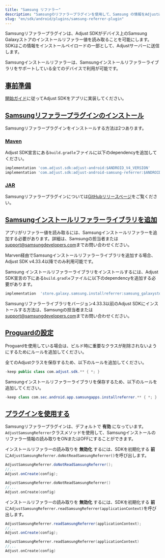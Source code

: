 ```yaml
---
title: "Samsung リファラー"
description: "Samsungのリファラープラグインを使用して、Samsung の情報をAdjustに送信します。"
slug: "en/sdk/android/plugins/samsung-referrer-plugin"
---
```

Samsungリファラープラグインは、Adjust SDKがデバイス上のSamsung Galaxyストアのインストールリファラー値を読み取ることを可能にします。SDKはこの情報をインストールペイロードの一部として、Adjustサーバーに送信します。

Samsungインストールリファラーは、Samsungインストールリファラーライブラリをサポートしている全てのデバイスで利用が可能です。

[事前準備](before-you-begin)
------------------------

[開始ガイド](/en/sdk/android)に従ってAdjust SDKをアプリに実装してください。

[Samsungリファラープラグインのインストール](install-the-samsung-referrer-plugin)
---------------------------------------------------------------

Samsungリファラープラグインをインストールする方法は2つあります。

### [Maven](maven)

Adjust SDK宣言にある`build.gradle`ファイルに以下のdependencyを追加してください。

```groovy
implementation 'com.adjust.sdk:adjust-android:$ANDROID_V4_VERSION'
implementation 'com.adjust.sdk:adjust-android-samsung-referrer:$ANDROID_V4_VERSION'
```

### [JAR](jar)

Samsungリファラープラグインについては[GitHubリリースページ](https://github.com/adjust/android_sdk/releases/latest)をご覧ください。

[Samsungインストールリファラーライブラリを追加](add-the-samsung-install-referrer-library)
----------------------------------------------------------------------

アプリがリファラー値を読み取るには、Samsungインストールリファラーを追加する必要があります。詳細は、Samsungの担当者または[support@samsungdevelopers.com](mailto:support@samsungdevelopers.com)までお問い合わせください。
<accordion title="Adjust SDK v4.33.4以降"> <callout type="important"> 

Marven経由でSamsungインストールリファラーライブラリを追加する場合、Adjust SDK v4\.33\.4以降でのみ利用可能です。
</Callout> 

Samsung インストールリファラーライブラリをインストールするには、Adjust SDK宣言の下にある`build.gradle`ファイルに以下のdependencyを追加する必要があります。
<codeblock title="build.gradle"> 

```groovy
implementation  'store.galaxy.samsung.installreferrer:samsung_galaxystore_install_referrer:3.0.1'
```

</CodeBlock> </Accordion> <accordion title="Adjust SDK v4.33.3以前"> 

Samsungリファラーライブラリをバージョン4\.33\.3以前のAdjust SDKにインストールする方法は、Samsungの担当者または[support@samsungdevelopers.com](mailto:support@samsungdevelopers.com)までお問い合わせください。
</Accordion> 

[Proguardの設定](proguard-settings)
--------------------------------

Proguardを使用している場合は、ビルド時に重要なクラスが削除されないようにするためにルールを追加してください。

全てのAdjustクラスを保存するため、以下のルールを追加してください。
<codeblock title="Proguard.pro"> 

```java
-keep public class com.adjust.sdk.** { *; }
```

</CodeBlock> 

Samsungインストールリファラーライブラリを保存するため、以下のルールを追加してください。
<codeblock title="Proguard.pro"> 

```java
-keep class com.sec.android.app.samsungapps.installreferrer.** { *; }
```

</CodeBlock> 

[プラグインを使用する](use-the-plugin)
----------------------------

Samsungリファラープラグインは、デフォルトで **有効** になっています。`AdjustSamsungReferrer`クラスメソッドを使用して、Samsungインストールのリファラー情報の読み取りをONまたはOFFにすることができます。

インストールリファラーの読み取りを **無効化** するには、SDKを初期化する **前** に`AdjustSamsungReferrer.doNotReadSamsungReferrer()`を呼び出します。
<tabs> <tab title="Java" sync="java"> 

```java
AdjustSamsungReferrer.doNotReadSamsungReferrer();
//...
Adjust.onCreate(config);
```

</Tab> <tab title="Kotlin" sync="kotlin" > 

```kotlin
AdjustSamsungReferrer.doNotReadSamsungReferrer()
//...
Adjust.onCreate(config)
```

</Tab> </Tabs> 

インストールリファラーの読み取りを **無効化** するには、SDKを初期化する **前** に`AdjustSamsungReferrer.readSamsungReferrer(applicationContext)`を呼び出します。
<tabs> <tab title="Java" sync="java"> 

```java
AdjustSamsungReferrer.readSamsungReferrer(applicationContext);
//...
Adjust.onCreate(config);
```

</Tab> <tab title="Kotlin" sync="kotlin" > 

```kotlin
AdjustSamsungReferrer.readSamsungReferrer(applicationContext)
//...
Adjust.onCreate(config)
```

</Tab> </Tabs>

